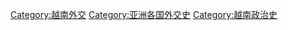 [[Category:越南外交|Category:越南外交]]
[[Category:亚洲各国外交史|Category:亚洲各国外交史]]
[[Category:越南政治史|Category:越南政治史]]